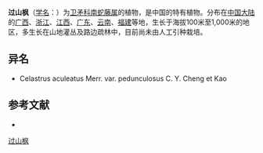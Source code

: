 {{Speciesbox
| name = 过山枫
| status = 
| status_system = 
| image =
| genus = Celastrus
| species = aculeatus
| authority = Merr.
}}

'''过山枫'''（[[学名|学名]]：{{lang|la|''Celastrus aculeatus''}}）为[[卫矛科|卫矛科]][[南蛇藤属|南蛇藤属]]的植物，是中国的特有植物。分布在[[中国大陆|中国大陆]]的[[广西|广西]]、[[浙江|浙江]]、[[江西|江西]]、[[广东|广东]]、[[云南|云南]]、[[福建|福建]]等地，生长于海拔100米至1,000米的地区，多生长在山地灌丛及路边疏林中，目前尚未由人工引种栽培。

== 异名 ==
* Celastrus aculeatus Merr. var. pedunculosus C. Y. Cheng et Kao

== 参考文献 ==
<div class="references-small">
* {{cite web| url =http://www.bioinfo.cn/db05/KmzwSpecies.php?action=view&id=2270| title =过山枫| work =《中国高等植物数据库全库》| publisher =中国科学院微生物研究所| author =昆明植物研究所| accessdate =2009-02-23| deadurl =yes| archiveurl =https://web.archive.org/web/20160305013522/http://www.bioinfo.cn/db05/KmzwSpecies.php?action=view&id=2270| archivedate =2016-03-05}}
</div>
{{Taxonbar|from=Q15225932}}

[[Category:南蛇藤属|过山枫]]


{{植物小作品}}